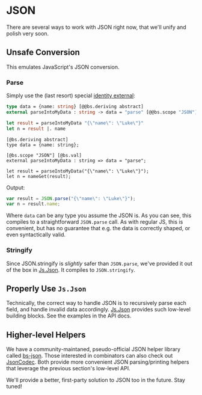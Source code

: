 
# JSON

There are several ways to work with JSON right now, that we'll unify and polish very soon.

## Unsafe Conversion

This emulates JavaScript's JSON conversion.

### Parse

Simply use the (last resort) special [identity external](intro-to-external.md#special-identity-external):

```ocaml
type data = {name: string} [@@bs.deriving abstract]
external parseIntoMyData : string -> data = "parse" [@@bs.scope "JSON"][@@bs.val]

let result = parseIntoMyData "{\"name\": \"Luke\"}"
let n = result |. name
```

```reason
[@bs.deriving abstract]
type data = {name: string};

[@bs.scope "JSON"] [@bs.val]
external parseIntoMyData : string => data = "parse";

let result = parseIntoMyData("{\"name\": \"Luke\"}");
let n = nameGet(result);
```

Output:

```js
var result = JSON.parse("{\"name\": \"Luke\"}");
var n = result.name;
```

Where `data` can be any type you assume the JSON is. As you can see, this compiles to a straightforward `JSON.parse` call. As with regular JS, this is convenient, but has no guarantee that e.g. the data is correctly shaped, or even syntactically valid.

### Stringify

Since JSON.stringify is _slightly_ safer than `JSON.parse`, we've provided it out of the box in [Js.Json](https://bucklescript.github.io/bucklescript/api/Js.Json.html#VALstringifyAny). It compiles to `JSON.stringify`.

## Properly Use `Js.Json`

Technically, the correct way to handle JSON is to recursively parse each field, and handle invalid data accordingly. [Js.Json](https://bucklescript.github.io/bucklescript/api/Js.Json.html) provides such low-level building blocks. See the examples in the API docs.

## Higher-level Helpers

We have a community-maintaned, pseudo-official JSON helper library called [bs-json](https://github.com/reasonml-community/bs-json). Those interested in combinators can also check out [JsonCodec](https://github.com/state-machine-systems/JsonCodec). Both provide more convenient JSON parsing/printing helpers that leverage the previous section's low-level API.

We'll provide a better, first-party solution to JSON too in the future. Stay tuned!
